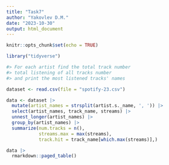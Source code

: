 ```yaml
---
title: "Task7"
author: "Yakovlev D.M."
date: "2023-10-30"
output: html_document
---
```


```r
knitr::opts_chunk$set(echo = TRUE)
```
```r
library("tidyverse")

#> For each artist find the total track number
#> total listening of all tracks number
#> and print the most listened tracks' names 

dataset <- read.csv(file = "spotify-23.csv")

data <- dataset |>
  mutate(artist_names = strsplit(artist.s._name, ', ')) |>
  select(artist_names, track_name, streams) |>
  unnest_longer(artist_names) |>
  group_by(artist_names) |>
  summarize(num.tracks = n(), 
            streams.max = max(streams),
            track.hit = track_name[which.max(streams)],)

data |>
  rmarkdown::paged_table()
```